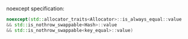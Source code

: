 noexcept specification:
```cpp
noexcept(std::allocator_traits<Allocator>::is_always_equal::value
&& std::is_nothrow_swappable<Hash>::value
&& std::is_nothrow_swappable<key_equal>::value)
```
